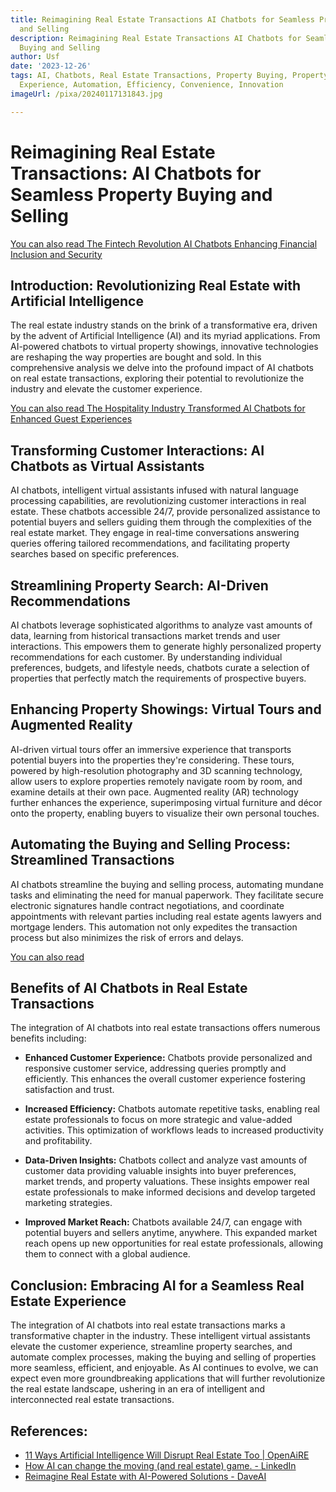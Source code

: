```yaml
---
title: Reimagining Real Estate Transactions AI Chatbots for Seamless Property Buying
  and Selling
description: Reimagining Real Estate Transactions AI Chatbots for Seamless Property
  Buying and Selling
author: Usf
date: '2023-12-26'
tags: AI, Chatbots, Real Estate Transactions, Property Buying, Property Selling, Seamless
  Experience, Automation, Efficiency, Convenience, Innovation
imageUrl: /pixa/20240117131843.jpg

---
```

# Reimagining Real Estate Transactions: AI Chatbots for Seamless Property  Buying and Selling

[You  can also read The Fintech Revolution AI Chatbots Enhancing Financial Inclusion and Security](The%20Fintech%20Revolution%20AI%20Chatbots%20Enhancing%20Financial%20Inclusion%20and%20Security)


## Introduction: Revolutionizing Real Estate with Artificial Intelligence

The real estate industry stands  on the  brink of a  transformative  era, driven by the advent of Artificial Intelligence (AI) and its myriad applications. From  AI-powered chatbots to  virtual property showings, innovative technologies are reshaping the way properties are bought and sold. In this  comprehensive analysis we delve into the profound impact of AI chatbots on real  estate transactions, exploring their  potential to revolutionize the industry  and elevate the customer experience.

[You can also read The Hospitality  Industry Transformed AI Chatbots for Enhanced Guest Experiences](The%20Hospitality%20Industry%20Transformed%20AI%20Chatbots%20for%20Enhanced%20Guest%20Experiences)


## Transforming Customer Interactions: AI Chatbots as Virtual Assistants

AI chatbots, intelligent virtual assistants  infused with natural language processing capabilities, are revolutionizing  customer interactions in real estate. These chatbots accessible 24/7, provide personalized assistance to potential buyers and sellers guiding them through the complexities of the real estate market. They engage in real-time conversations  answering queries offering tailored recommendations, and facilitating property searches based on specific preferences.

## Streamlining Property Search:  AI-Driven Recommendations

AI chatbots leverage sophisticated algorithms to analyze vast amounts of  data, learning  from historical transactions market trends and user interactions. This empowers  them to generate highly personalized property recommendations for each customer.  By understanding  individual preferences,  budgets, and lifestyle needs, chatbots curate a selection of properties that perfectly match the requirements of prospective buyers.

##  Enhancing Property Showings: Virtual Tours and  Augmented Reality

AI-driven virtual tours offer an immersive experience that transports potential buyers into the properties they're considering.  These tours, powered by high-resolution photography and 3D scanning technology,  allow users to explore properties remotely navigate room by  room, and examine details at their own pace. Augmented reality (AR) technology  further enhances the experience, superimposing virtual  furniture and décor onto the property, enabling buyers to  visualize their own  personal touches.

## Automating the Buying and Selling Process: Streamlined Transactions

AI  chatbots streamline the buying and selling process,  automating mundane tasks  and eliminating the need for manual paperwork. They facilitate secure electronic signatures  handle contract  negotiations, and coordinate appointments with relevant parties including real estate agents lawyers and mortgage lenders. This automation not only expedites the transaction  process  but also minimizes  the risk of errors and delays.

[You can also read ]()


## Benefits of AI Chatbots in Real Estate Transactions

The integration of AI chatbots into real estate transactions offers  numerous benefits  including:

- **Enhanced Customer Experience:**  Chatbots provide  personalized and responsive customer service, addressing queries  promptly and efficiently. This enhances the overall customer experience fostering satisfaction and  trust.

- **Increased Efficiency:** Chatbots automate repetitive tasks, enabling real estate professionals to focus on more strategic and value-added activities. This optimization  of workflows leads to  increased productivity and profitability.

- **Data-Driven Insights:** Chatbots collect and analyze vast amounts  of customer data providing valuable insights into buyer preferences, market trends,  and  property valuations. These insights empower real estate professionals to make informed decisions and develop targeted marketing strategies.

- **Improved Market Reach:** Chatbots available 24/7, can engage with potential buyers and sellers anytime, anywhere. This expanded market reach  opens up new opportunities for real estate professionals, allowing them to connect with  a global audience.

## Conclusion: Embracing AI  for a Seamless Real Estate Experience

The  integration  of AI chatbots into real estate transactions marks  a  transformative chapter  in the industry. These intelligent virtual assistants elevate the customer experience, streamline property searches, and automate complex processes, making  the buying and selling of properties more seamless, efficient, and enjoyable. As AI continues to evolve, we can expect even more groundbreaking applications that will further revolutionize the real estate landscape, ushering in an era of intelligent and interconnected real estate transactions.

## References:
- [11 Ways Artificial Intelligence Will Disrupt Real Estate Too | OpenAiRE](https://openaire.co/11-ways-artificial-intelligence-will-disrupt-real-estate-too/)
- [How AI can change the moving (and real estate) game. - LinkedIn](https://www.linkedin.com/pulse/how-ai-can-change-moving-real-estate-game-realoestate)
- [Reimagine Real Estate with AI-Powered Solutions - DaveAI](https://www.iamdave.ai/real-estate/)
